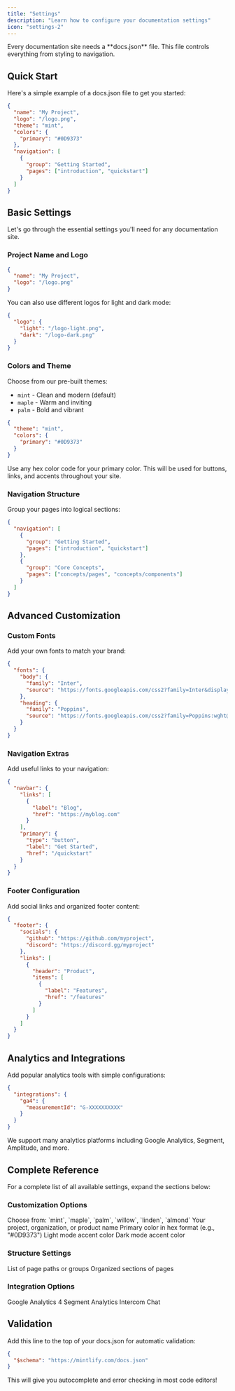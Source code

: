 ```yaml
---
title: "Settings"
description: "Learn how to configure your documentation settings"
icon: "settings-2"
---
```


<Note>
  Every documentation site needs a **docs.json** file. This file controls everything from styling to navigation.
</Note>

## Quick Start

Here's a simple example of a docs.json file to get you started:

```json
{
  "name": "My Project",
  "logo": "/logo.png",
  "theme": "mint",
  "colors": {
    "primary": "#0D9373"
  },
  "navigation": [
    {
      "group": "Getting Started",
      "pages": ["introduction", "quickstart"]
    }
  ]
}
```

## Basic Settings

Let's go through the essential settings you'll need for any documentation site.

### Project Name and Logo

```json
{
  "name": "My Project",
  "logo": "/logo.png"
}
```

You can also use different logos for light and dark mode:

```json
{
  "logo": {
    "light": "/logo-light.png",
    "dark": "/logo-dark.png"
  }
}
```

### Colors and Theme

Choose from our pre-built themes:
- `mint` - Clean and modern (default)
- `maple` - Warm and inviting
- `palm` - Bold and vibrant

```json
{
  "theme": "mint",
  "colors": {
    "primary": "#0D9373"
  }
}
```

<Tip>
  Use any hex color code for your primary color. This will be used for buttons, links, and accents throughout your site.
</Tip>

### Navigation Structure

Group your pages into logical sections:

```json
{
  "navigation": [
    {
      "group": "Getting Started",
      "pages": ["introduction", "quickstart"]
    },
    {
      "group": "Core Concepts",
      "pages": ["concepts/pages", "concepts/components"]
    }
  ]
}
```

## Advanced Customization

### Custom Fonts

Add your own fonts to match your brand:

```json
{
  "fonts": {
    "body": {
      "family": "Inter",
      "source": "https://fonts.googleapis.com/css2?family=Inter&display=swap"
    },
    "heading": {
      "family": "Poppins",
      "source": "https://fonts.googleapis.com/css2?family=Poppins:wght@500&display=swap"
    }
  }
}
```

### Navigation Extras

Add useful links to your navigation:

```json
{
  "navbar": {
    "links": [
      {
        "label": "Blog",
        "href": "https://myblog.com"
      }
    ],
    "primary": {
      "type": "button",
      "label": "Get Started",
      "href": "/quickstart"
    }
  }
}
```

### Footer Configuration

Add social links and organized footer content:

```json
{
  "footer": {
    "socials": {
      "github": "https://github.com/myproject",
      "discord": "https://discord.gg/myproject"
    },
    "links": [
      {
        "header": "Product",
        "items": [
          {
            "label": "Features",
            "href": "/features"
          }
        ]
      }
    ]
  }
}
```

## Analytics and Integrations

Add popular analytics tools with simple configurations:

```json
{
  "integrations": {
    "ga4": {
      "measurementId": "G-XXXXXXXXXX"
    }
  }
}
```

<Tip>
  We support many analytics platforms including Google Analytics, Segment, Amplitude, and more.
</Tip>

## Complete Reference

For a complete list of all available settings, expand the sections below:

### Customization Options

<ResponseField name="theme" required>
  Choose from: `mint`, `maple`, `palm`, `willow`, `linden`, `almond`
</ResponseField>

<ResponseField name="name" type="string" required>
  Your project, organization, or product name
</ResponseField>

<ResponseField name="colors" type="object" required>
  <Expandable title="Colors">
    <ResponseField name="primary" type="string" required>
      Primary color in hex format (e.g., "#0D9373")
    </ResponseField>
    <ResponseField name="light" type="string">
      Light mode accent color
    </ResponseField>
    <ResponseField name="dark" type="string">
      Dark mode accent color
    </ResponseField>
  </Expandable>
</ResponseField>

### Structure Settings

<ResponseField name="navigation" type="object" required>
  <Expandable title="Navigation">
    <ResponseField name="pages" type="array">
      List of page paths or groups
    </ResponseField>
    <ResponseField name="groups" type="array">
      Organized sections of pages
    </ResponseField>
  </Expandable>
</ResponseField>

### Integration Options

<ResponseField name="integrations" type="object">
  <Expandable title="Available Integrations">
    <ResponseField name="ga4">
      Google Analytics 4
    </ResponseField>
    <ResponseField name="segment">
      Segment Analytics
    </ResponseField>
    <ResponseField name="intercom">
      Intercom Chat
    </ResponseField>
  </Expandable>
</ResponseField>

## Validation

Add this line to the top of your docs.json for automatic validation:

```json
{
  "$schema": "https://mintlify.com/docs.json"
}
```

<Tip>
  This will give you autocomplete and error checking in most code editors!
</Tip>